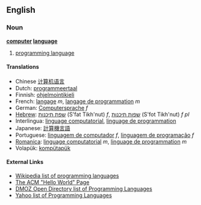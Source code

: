 ==English==
=== Noun ===
'''[[computer]] [[language]]'''

# [[programming language]]

====Translations====
*Chinese [[计算机语言]]
*Dutch: [[programmeertaal]]
*Finnish: [[ohjelmointikieli]]
*French: [[langage]] ''m'', [[langage de programmation]] ''m''
*German: [[Computersprache]] ''f''
*[[Hebrew]]: [[שפת תיכנות]] (S'fat Tikh'nut) ''f'', [[שפות תיכנות]] (S'fot Tikh'nut) ''f pl''
*Interlingua: [[linguage computatorial]], [[linguage de programmation]]
*Japanese: [[計算機言語]]
*Portuguese: [[linguagem de computador]] ''f'', [[linguagem de programação]] ''f''
*[[Romanica]]: [[linguage computatorial]] ''m'', [[linguage de programmation]] ''m''
*Volapük: [[kompütapük]]

==== External Links====
*[[w:List of programming languages|Wikipedia list of programming languages]]
*[http://www2.latech.edu/~acm/HelloWorld.shtml The ACM "Hello World" Page]
*[http://dmoz.org/Computers/Programming/Languages/ DMOZ Open Directory list of Programming Languages]
*[http://dir.yahoo.com/Computers_and_Internet/Programming_and_Development/Languages/ Yahoo list of Programming Languages]